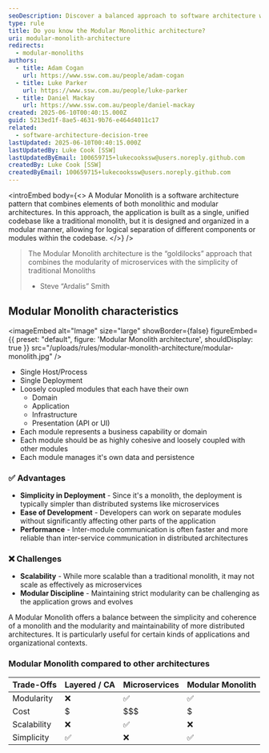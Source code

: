 ```yaml
---
seoDescription: Discover a balanced approach to software architecture with Modular Monoliths, combining simplicity and modularity for scalable and maintainable applications.
type: rule
title: Do you know the Modular Monolithic architecture?
uri: modular-monolith-architecture
redirects:
  - modular-monoliths
authors:
  - title: Adam Cogan
    url: https://www.ssw.com.au/people/adam-cogan
  - title: Luke Parker
    url: https://www.ssw.com.au/people/luke-parker
  - title: Daniel Mackay
    url: https://www.ssw.com.au/people/daniel-mackay
created: 2025-06-10T00:40:15.000Z
guid: 5213ed1f-8ae5-4631-9b76-e464d4011c17
related:
  - software-architecture-decision-tree
lastUpdated: 2025-06-10T00:40:15.000Z
lastUpdatedBy: Luke Cook [SSW]
lastUpdatedByEmail: 100659715+lukecookssw@users.noreply.github.com
createdBy: Luke Cook [SSW]
createdByEmail: 100659715+lukecookssw@users.noreply.github.com
---
```


<introEmbed
  body={<>
A Modular Monolith is a software architecture pattern that combines elements of both monolithic and modular architectures. In this approach, the application is built as a single, unified codebase like a traditional monolith, but it is designed and organized in a modular manner, allowing for logical separation of different components or modules within the codebase.
  </>}
/>
> The Modular Monolith architecture is the “goldilocks” approach that combines the modularity of microservices with the simplicity of traditional Monoliths
>
> * Steve “Ardalis” Smith

## Modular Monolith characteristics


<imageEmbed
  alt="Image"
  size="large"
  showBorder={false}
  figureEmbed={{
    preset: "default",
    figure: 'Modular Monolith architecture',
    shouldDisplay: true
  }}
  src="/uploads/rules/modular-monolith-architecture/modular-monolith.jpg"
/>

* Single Host/Process
* Single Deployment
* Loosely coupled modules that each have their own
  * Domain
  * Application
  * Infrastructure
  * Presentation (API or UI)
* Each module represents a business capability or domain
* Each module should be as highly cohesive and loosely coupled with other modules
* Each module manages it's own data and persistence

### ✅ Advantages

* **Simplicity in Deployment** - Since it's a monolith, the deployment is typically simpler than distributed systems like microservices
* **Ease of Development** - Developers can work on separate modules without significantly affecting other parts of the application
* **Performance** - Inter-module communication is often faster and more reliable than inter-service communication in distributed architectures

### ❌ Challenges

* **Scalability** - While more scalable than a traditional monolith, it may not scale as effectively as microservices
* **Modular Discipline** - Maintaining strict modularity can be challenging as the application grows and evolves

A Modular Monolith offers a balance between the simplicity and coherence of a monolith and the modularity and maintainability of more distributed architectures. It is particularly useful for certain kinds of applications and organizational contexts.

### Modular Monolith compared to other architectures

| Trade-Offs  | Layered / CA | Microservices | Modular Monolith |
| ----------- | ------------ | ------------- | ---------------- |
| Modularity  | ❌           | ✅            | ✅               |
| Cost        | $            | $$$           | $                |
| Scalability | ❌           | ✅            | ❌               |
| Simplicity  | ✅           | ❌            | ✅               |
